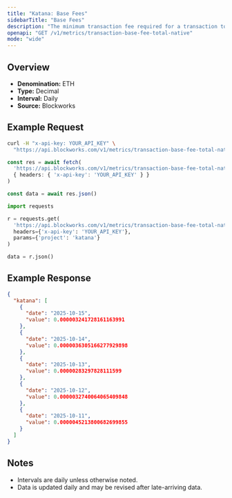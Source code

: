 ```yaml
---
title: "Katana: Base Fees"
sidebarTitle: "Base Fees"
description: "The minimum transaction fee required for a transaction to be included in a block"
openapi: "GET /v1/metrics/transaction-base-fee-total-native"
mode: "wide"
---
```


## Overview

- **Denomination:** ETH
- **Type:** Decimal
- **Interval:** Daily
- **Source:** Blockworks

## Example Request

<CodeGroup>

```bash cURL
curl -H "x-api-key: YOUR_API_KEY" \
  "https://api.blockworks.com/v1/metrics/transaction-base-fee-total-native?project=katana"
```

```typescript TypeScript
const res = await fetch(
  'https://api.blockworks.com/v1/metrics/transaction-base-fee-total-native?project=katana',
  { headers: { 'x-api-key': 'YOUR_API_KEY' } }
)

const data = await res.json()
```

```python Python
import requests

r = requests.get(
  'https://api.blockworks.com/v1/metrics/transaction-base-fee-total-native',
  headers={'x-api-key': 'YOUR_API_KEY'},
  params={'project': 'katana'}
)

data = r.json()
```

</CodeGroup>

## Example Response

```json
{
  "katana": [
    {
      "date": "2025-10-15",
      "value": 0.000003241728161163991
    },
    {
      "date": "2025-10-14",
      "value": 0.0000036305166277929898
    },
    {
      "date": "2025-10-13",
      "value": 0.00000283297828111599
    },
    {
      "date": "2025-10-12",
      "value": 0.0000032740064065409848
    },
    {
      "date": "2025-10-11",
      "value": 0.0000045213800682699855
    }
  ]
}
```

## Notes
- Intervals are daily unless otherwise noted.
- Data is updated daily and may be revised after late-arriving data.